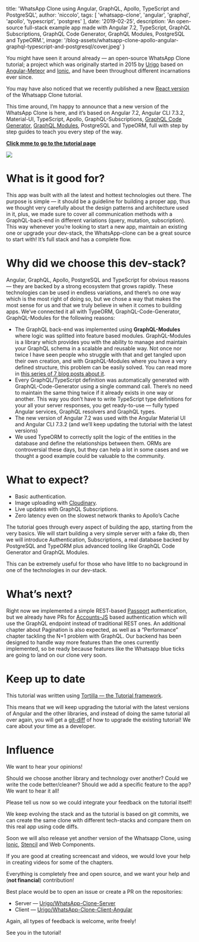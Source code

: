 
  title:
    'WhatsApp Clone using Angular, GraphQL, Apollo, TypeScript and PostgreSQL',
  author: 'niccolo',
  tags: [
    'whatsapp-clone',
    'angular',
    'graphql',
    'apollo',
    'typescript',
    'postgres'
  ],
  date: '2019-02-25',
  description:
    'An open-source full-stack example app made with Angular 7.2, TypeScript, GraphQL Subscriptions, GraphQL Code Generator, GraphQL Modules, PostgreSQL and TypeORM.',
  image:
    '/blog-assets/whatsapp-clone-apollo-angular-graphql-typescript-and-postgresql/cover.jpeg'
}


You might have seen it around already — an open-source WhatsApp Clone tutorial; a project which was originally started in 2015 by [Urigo](https://github.com/urigo) based on [Angular-Meteor](https://angular-meteor.com/tutorials/whatsapp2-tutorial) and [Ionic](https://ionicframework.com/), and have been throughout different incarnations ever since.

You may have also noticed that we recently published a new [React version](/blog/whatsapp-clone-react-hooks-graphql-typescript-and-postgresql) of the Whatsapp Clone tutorial.

This time around, I’m happy to announce that a new version of the WhatsApp Clone is here, and it’s based on Angular 7.2, Angular CLI 7.3.2, Material-UI, TypeScript, Apollo, GraphQL-Subscriptions, [GraphQL Code Generator](https://graphql-code-generator.com), [GraphQL Modules](https://graphql-modules.com), PostgreSQL and TypeORM, full with step by step guides to teach you every step of the way.

[**Click mme to go to the tutorial page**](https://tortilla.academy/Urigo/whatsapp-textrepo-angularcli-express)

![](/blog-assets/whatsapp-clone-apollo-angular-graphql-typescript-and-postgresql/app.gif)

# What is it good for?

This app was built with all the latest and hottest technologies out there. The purpose is simple — it should be a guideline for building a proper app, thus we thought very carefully about the design patterns and architecture used in it, plus, we made sure to cover all communication methods with a GraphQL-back-end in different variations (query, mutation, subscription). This way whenever you’re looking to start a new app, maintain an existing one or upgrade your dev-stack, the WhatsApp-clone can be a great source to start with! It’s full stack and has a complete flow.

# Why did we choose this dev-stack?

Angular, GraphQL, Apollo, PostgreSQL and TypeScript for obvious reasons — they are backed by a strong ecosystem that grows rapidly. These technologies can be used in endless variations, and there’s no one way which is the most right of doing so, but we chose a way that makes the most sense for us and that we truly believe in when it comes to building apps. We’ve connected it all with TypeORM, GraphQL-Code-Generator, GraphQL-Modules for the following reasons:

- The GraphQL back-end was implemented using **GraphQL-Modules** where logic was splitted into feature based modules. GraphQL-Modules is a library which provides you with the ability to manage and maintain your GraphQL schema in a scalable and reusable way. Not once nor twice I have seen people who struggle with that and get tangled upon their own creation, and with GraphQL-Modules where you have a very defined structure, this problem can be easily solved. You can read more in [this series of 7 blog posts about it](/blog/graphql-modules).
- Every GraphQL/TypeScript definition was automatically generated with GraphQL-Code-Generator using a single command call. There’s no need to maintain the same thing twice if it already exists in one way or another. This way you don’t have to write TypeScript type definitions for your all your server responses, you get ready-to-use — fully typed Angular services, GraphQL resolvers and GraphQL types.
- The new version of Angular 7.2 was used with the Angular Material UI and Angular CLI 7.3.2 (and we’ll keep updating the tutorial with the latest versions)
- We used TypeORM to correctly split the logic of the entities in the database and define the relationships between them. ORMs are controversial these days, but they can help a lot in some cases and we thought a good example could be valuable to the community.

# What to expect?

- Basic authentication.
- Image uploading with [Cloudinary](https://cloudinary.com/).
- Live updates with GraphQL Subscriptions.
- Zero latency even on the slowest network thanks to Apollo’s Cache

The tutorial goes through every aspect of building the app, starting from the very basics. We will start building a very simple server with a fake db, then we will introduce Authentication, Subscriptions, a real database backed by PostgreSQL and TypeORM plus advanced tooling like GraphQL Code Generator and GraphQL Modules.

This can be extremely useful for those who have little to no background in one of the technologies in our dev-stack.

# What’s next?

Right now we implemented a simple REST-based [Passport](http://www.passportjs.org/) authentication, but we already have PRs for [Accounts-JS](https://github.com/accounts-js/accounts) based authentication which will use the GraphQL endpoint instead of traditional REST ones. An additional chapter about Pagination is also expected, as well as a “Performance” chapter tackling the N+1 problem with GraphQL. Our backend has been designed to handle way more features than the ones currently implemented, so be ready because features like the Whatsapp blue ticks are going to land on our clone very soon.

# Keep up to date

This tutorial was written using [Tortilla — the Tutorial framework](https://tortilla.academy/).

This means that we will keep upgrading the tutorial with the latest versions of Angular and the other libraries, and instead of doing the same tutorial all over again, you will get a [git-diff](https://tortilla.academy/Urigo/whatsapp-textrepo-angularcli-express/master/1.4.0/diff/2.0.0) of how to upgrade the existing tutorial! We care about your time as a developer.

# Influence

We want to hear your opinions!

Should we choose another library and technology over another? Could we write the code better/cleaner? Should we add a specific feature to the app? We want to hear it all!

Please tell us now so we could integrate your feedback on the tutorial itself!

We keep evolving the stack and as the tutorial is based on git commits, we can create the same clone with different tech-stacks and compare them on this real app using code diffs.

Soon we will also release yet another version of the Whatsapp Clone, using [Ionic](https://ionicframework.com/), [Stencil](https://stenciljs.com/) and Web Components.

If you are good at creating screencast and videos, we would love your help in creating videos for some of the chapters.

Everything is completely free and open source, and we want your help and (**not financial**) contribution!

Best place would be to open an issue or create a PR on the repositories:

- Server — [Urigo/WhatsApp-Clone-Server](https://github.com/Urigo/WhatsApp-Clone-server)
- Client — [Urigo/WhatsApp-Clone-Client-Angular](https://github.com/Urigo/whatsapp-client-angularcli-material)

Again, all types of feedback is welcome, write freely!

See you in the tutorial!
